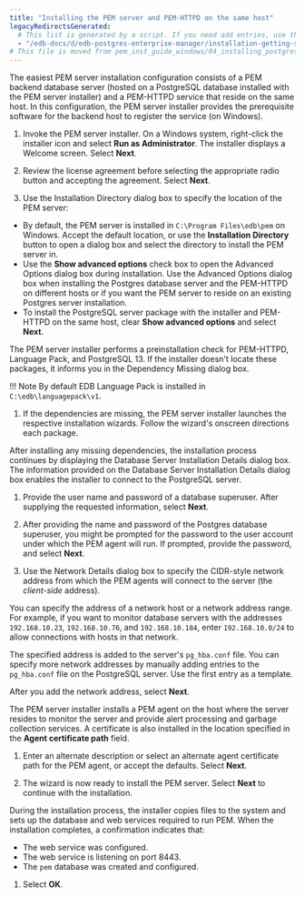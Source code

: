 ```yaml
---
title: "Installing the PEM server and PEM-HTTPD on the same host"
legacyRedirectsGenerated:
  # This list is generated by a script. If you need add entries, use the `legacyRedirects` key.
  - "/edb-docs/d/edb-postgres-enterprise-manager/installation-getting-started/windows-installation-guide/8.0/installing_pem_server_on_windows.html"
# This file is moved from pem_inst_guide_windows/04_installing_postgres_enterprise_manager/02_installing_pem_server_on_windows
---
```


The easiest PEM server installation configuration consists of a PEM backend database server (hosted on a PostgreSQL database installed with the PEM server installer) and a PEM-HTTPD service that reside on the same host. In this configuration, the PEM server installer provides the prerequisite software for the backend host to register the service (on Windows).

1.  Invoke the PEM server installer. On a Windows system, right-click the installer icon and select **Run as Administrator**. The installer displays a Welcome screen. Select **Next**.

1.  Review the license agreement before selecting the appropriate radio button and accepting the agreement. Select **Next**.

1.  Use the Installation Directory dialog box to specify the location of the PEM server:

  -   By default, the PEM server is installed in `C:\Program Files\edb\pem` on Windows. Accept the default location, or use the **Installation Directory** button to open a dialog box and select the directory to install the PEM server in.
  -   Use the **Show advanced options** check box to open the Advanced Options dialog box during installation. Use the Advanced Options dialog box when installing the Postgres database server and the PEM-HTTPD on different hosts or if you want the PEM server to reside on an existing Postgres server installation.
  -  To install the PostgreSQL server package with the installer and PEM-HTTPD on the same host, clear **Show advanced options** and select **Next**.

  The PEM server installer performs a preinstallation check for PEM-HTTPD, Language Pack, and PostgreSQL 13. If the installer doesn't locate these packages, it informs you in the Dependency Missing dialog box.

  !!! Note
      By default EDB Language Pack is installed in `C:\edb\languagepack\v1`.

1.  If the dependencies are missing, the PEM server installer launches the respective installation wizards. Follow the wizard's onscreen directions each package.

  After installing any missing dependencies, the installation process continues by displaying the Database Server Installation Details dialog box. The information provided on the Database Server Installation Details dialog box enables the installer to connect to the PostgreSQL server. 

1.  Provide the user name and password of a database superuser. After supplying the requested information, select **Next**.

1.  After providing the name and password of the Postgres database superuser, you might be prompted for the password to the user account under which the PEM agent will run. If prompted, provide the password, and select **Next**.

1.  Use the Network Details dialog box to specify the CIDR-style network address from which the PEM agents will connect to the server (the *client-side* address).

  You can specify the address of a network host or a network address range. For example, if you want to monitor database servers with the addresses `192.168.10.23`, `192.168.10.76`, and `192.168.10.184`, enter `192.168.10.0/24` to allow connections with hosts in that network.

  The specified address is added to the server's `pg_hba.conf` file. You can specify more network addresses by manually adding entries to the `pg_hba.conf` file on the PostgreSQL server. Use the first entry as a template.

  After you add the network address, select **Next**.

  The PEM server installer installs a PEM agent on the host where the server resides to monitor the server and provide alert processing and garbage collection services. A certificate is also installed in the location specified in the **Agent certificate path** field.

1.  Enter an alternate description or select an alternate agent certificate path for the PEM agent, or accept the defaults. Select **Next**.

1.  The wizard is now ready to install the PEM server. Select **Next** to continue with the installation.

  During the installation process, the installer copies files to the system and sets up the database and web services required to run PEM. When the installation completes, a confirmation indicates that:
  -  The web service was configured.
  -  The web service is listening on port 8443.
  -  The `pem` database was created and configured.

1.  Select **OK**.